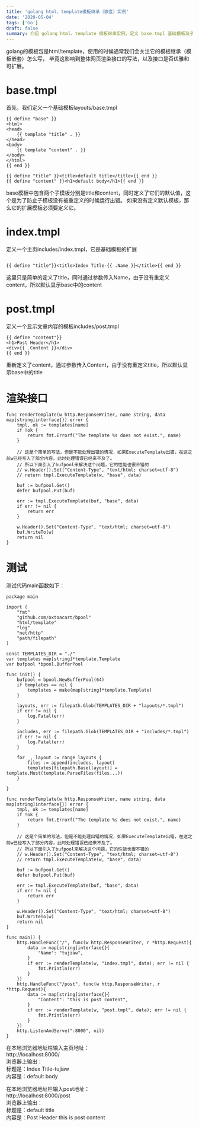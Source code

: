 ```yaml
---
title: 'golang html、template模板继承（嵌套）实例'
date: '2020-05-04'
tags: ['Go']
draft: false
summary: 介绍 golang html、template 模板继承实例，定义 base.tmpl 基础模板及子模板 title、content 默认值，index.tmpl 和 post.tmpl 为其扩展，给出渲染接口及测试代码，本地测试时不同地址对应不同输出。 
---
```


golang的模板包是html/template，使用的时候通常我们会关注它的模板继承（模板嵌套）怎么写，
毕竟这影响到整体网页渲染接口的写法，以及接口是否优雅和可扩展。

# base.tmpl
首先，我们定义一个基础模板layouts/base.tmpl
```cassandraql
{{ define "base" }}
<html>
<head>
    {{ template "title" . }}
</head>
<body>
    {{ template "content" . }}
</body>
</html>
{{ end }}

{{ define "title" }}<title>default title</title>{{ end }}
{{ define "content" }}<h1>default body</h1>{{ end }}
```
base模板中包含两个子模板分别是title和content，同时定义了它们的默认值，这个是为了防止子模板没有被重定义的时候运行出错。
如果没有定义默认模板，那么它的扩展模板必须要定义它。

# index.tmpl
定义一个主页includes/index.tmpl，它是基础模板的扩展
```cassandraql

{{ define "title"}}<title>Index Title-{{ .Name }}</title>{{ end }}
```
这里只是简单的定义了title，同时通过参数传入Name，由于没有重定义content，所以默认显示base中的content

# post.tmpl
定义一个显示文章内容的模板includes/post.tmpl
```cassandraql
{{ define "content"}}
<h1>Post Header</h1>
<div>{{ .Content }}</div>
{{ end }}
```
重新定义了content，通过参数传入Content，由于没有重定义title，所以默认显示base中的title

# 渲染接口
```cassandraql
func renderTemplate(w http.ResponseWriter, name string, data map[string]interface{}) error {
	tmpl, ok := templates[name]
	if !ok {
		return fmt.Errorf("The template %s does not exist.", name)
	}

	// 这是个简单的写法，但是不能处理出错的情况，如果ExecuteTemplate出错，在这之前w已经写入了部分内容，此时处理错误已经来不及了。
	// 所以下面引入了bufpool来解决这个问题，它的性能也很不错的
	// w.Header().Set("Content-Type", "text/html; charset=utf-8")
	// return tmpl.ExecuteTemplate(w, "base", data)

	buf := bufpool.Get()
	defer bufpool.Put(buf)

	err := tmpl.ExecuteTemplate(buf, "base", data)
	if err != nil {
		return err
	}

	w.Header().Set("Content-Type", "text/html; charset=utf-8")
	buf.WriteTo(w)
	return nil
}
```

# 测试
测试代码main函数如下：
```cassandraql
package main

import (
	"fmt"
	"github.com/oxtoacart/bpool"
	"html/template"
	"log"
	"net/http"
	"path/filepath"
)

const TEMPLATES_DIR = "./"
var templates map[string]*template.Template
var bufpool *bpool.BufferPool

func init() {
	bufpool = bpool.NewBufferPool(64)
	if templates == nil {
		templates = make(map[string]*template.Template)
	}

	layouts, err := filepath.Glob(TEMPLATES_DIR + "layouts/*.tmpl")
	if err != nil {
		log.Fatal(err)
	}

	includes, err := filepath.Glob(TEMPLATES_DIR + "includes/*.tmpl")
	if err != nil {
		log.Fatal(err)
	}

	for _, layout := range layouts {
		files := append(includes, layout)
		templates[filepath.Base(layout)] = template.Must(template.ParseFiles(files...))
	}

}

func renderTemplate(w http.ResponseWriter, name string, data map[string]interface{}) error {
	tmpl, ok := templates[name]
	if !ok {
		return fmt.Errorf("The template %s does not exist.", name)
	}

	// 这是个简单的写法，但是不能处理出错的情况，如果ExecuteTemplate出错，在这之前w已经写入了部分内容，此时处理错误已经来不及了。
	// 所以下面引入了bufpool来解决这个问题，它的性能也很不错的
	// w.Header().Set("Content-Type", "text/html; charset=utf-8")
	// return tmpl.ExecuteTemplate(w, "base", data)

	buf := bufpool.Get()
	defer bufpool.Put(buf)

	err := tmpl.ExecuteTemplate(buf, "base", data)
	if err != nil {
		return err
	}

	w.Header().Set("Content-Type", "text/html; charset=utf-8")
	buf.WriteTo(w)
	return nil
}

func main() {
	http.HandleFunc("/", func(w http.ResponseWriter, r *http.Request){
		data := map[string]interface{}{
			"Name": "tujiaw",
		}
		if err := renderTemplate(w, "index.tmpl", data); err != nil {
			fmt.Println(err)
		}
	})
	http.HandleFunc("/post", func(w http.ResponseWriter, r *http.Request){
		data := map[string]interface{}{
			"Content": "this is post content",
		}
		if err := renderTemplate(w, "post.tmpl", data); err != nil {
			fmt.Println(err)
		}
	})
	http.ListenAndServe(":8000", nil)
}
```
在本地浏览器地址栏输入主页地址：  
http://localhost:8000/  
浏览器上输出：  
标题是：Index Title-tujiaw  
内容是：default body  

在本地浏览器地址栏输入post地址：  
http://localhost:8000/post  
浏览器上输出：  
标题是：default title  
内容是：Post Header this is post content